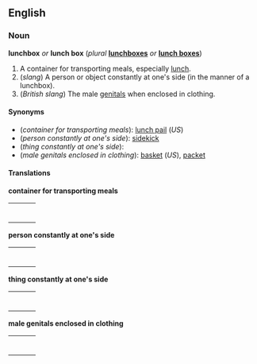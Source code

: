 ==English==
===Noun===
'''lunchbox''' ''or'' '''lunch box''' (''plural'' '''[[lunchboxes]]''' ''or'' '''[[lunch boxes]]''')

#A container for transporting meals, especially [[lunch]].
#(''slang'') A person or object constantly at one's side (in the manner of a lunchbox).
#(''British slang'') The male [[genitals]] when enclosed in clothing.

====Synonyms====
*(''container for transporting meals''): [[lunch pail]] (''US'')
*(''person constantly at one's side''): [[sidekick]]
*(''thing constantly at one's side''):
*(''male genitals enclosed in clothing''): [[basket]] (''US''), [[packet]]

====Translations====
'''container for transporting meals'''
{| border=0  width=100%
|-
|bgcolor="#FFFFE0" valign=top width=48%|
{|
<!--Put translations for languages from A to I here-->
|}
| width=1% |
|bgcolor="#FFFFE0" valign=top width=48%|
{|
<!--Put translations for languages from J to Z here-->
|}
|}

'''person constantly at one's side'''
{| border=0  width=100%
|-
|bgcolor="#FFFFE0" valign=top width=48%|
{|
<!--Put translations for languages from A to I here-->
|}
| width=1% |
|bgcolor="#FFFFE0" valign=top width=48%|
{|
<!--Put translations for languages from J to Z here-->
|}
|}

'''thing constantly at one's side'''
{| border=0  width=100%
|-
|bgcolor="#FFFFE0" valign=top width=48%|
{|
<!--Put translations for languages from A to I here-->
|}
| width=1% |
|bgcolor="#FFFFE0" valign=top width=48%|
{|
<!--Put translations for languages from J to Z here-->
|}
|}

'''male genitals enclosed in clothing'''
{| border=0  width=100%
|-
|bgcolor="#FFFFE0" valign=top width=48%|
{|
<!--Put translations for languages from A to I here-->
|}
| width=1% |
|bgcolor="#FFFFE0" valign=top width=48%|
{|
<!--Put translations for languages from J to Z here-->
|}
|}